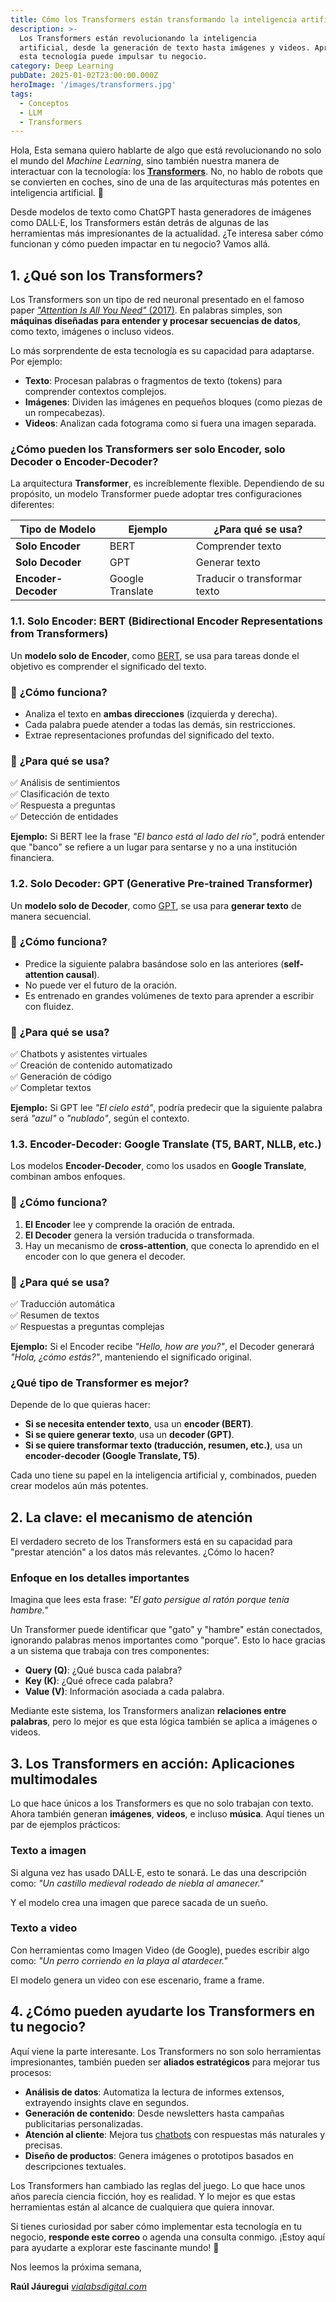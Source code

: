 ```yaml
---
title: Cómo los Transformers están transformando la inteligencia artificial
description: >-
  Los Transformers están revolucionando la inteligencia
  artificial, desde la generación de texto hasta imágenes y videos. Aprende cómo
  esta tecnología puede impulsar tu negocio.
category: Deep Learning
pubDate: 2025-01-02T23:00:00.000Z
heroImage: '/images/transformers.jpg'
tags:
  - Conceptos
  - LLM
  - Transformers
---
```


Hola,
Esta semana quiero hablarte de algo que está revolucionando no solo el mundo del *Machine Learning*, sino también nuestra manera de interactuar con la tecnología: los **[Transformers](https://es.wikipedia.org/wiki/Transformador_%28modelo_de_aprendizaje_autom%C3%A1tico%29 "Transformers")**. No, no hablo de robots que se convierten en coches, sino de una de las arquitecturas más potentes en inteligencia artificial. 🤖

Desde modelos de texto como ChatGPT hasta generadores de imágenes como DALL·E, los Transformers están detrás de algunas de las herramientas más impresionantes de la actualidad. ¿Te interesa saber cómo funcionan y cómo pueden impactar en tu negocio? Vamos allá.

## **1. ¿Qué son los Transformers?**

Los Transformers son un tipo de red neuronal presentado en el famoso paper [*"Attention Is All You Need"* (2017)](https://en.wikipedia.org/wiki/Attention_Is_All_You_Need "Attention Is All You Need"). En palabras simples, son **máquinas diseñadas para entender y procesar secuencias de datos**, como texto, imágenes o incluso videos.

Lo más sorprendente de esta tecnología es su capacidad para adaptarse. Por ejemplo:

* **Texto**: Procesan palabras o fragmentos de texto (tokens) para comprender contextos complejos.
* **Imágenes**: Dividen las imágenes en pequeños bloques (como piezas de un rompecabezas).
* **Videos**: Analizan cada fotograma como si fuera una imagen separada.


### **¿Cómo pueden los Transformers ser solo Encoder, solo Decoder o Encoder-Decoder?**  

La arquitectura **Transformer**, es increíblemente flexible. Dependiendo de su propósito, un modelo Transformer puede adoptar tres configuraciones diferentes:  

| Tipo de Modelo         | Ejemplo          | ¿Para qué se usa? |
|------------------------|-----------------|--------------------|
| **Solo Encoder**      | BERT            | Comprender texto |
| **Solo Decoder**      | GPT             | Generar texto |
| **Encoder-Decoder**   | Google Translate | Traducir o transformar texto |



### **1.1. Solo Encoder: BERT (Bidirectional Encoder Representations from Transformers)**  

Un **modelo solo de Encoder**, como <a href="https://mindfulml.vialabsdigital.com/post/que-son-los-transformers-en-la-ia/" target="_blank" rel="noopener">BERT</a>, se usa para tareas donde el objetivo es comprender el significado del texto.  

### 🔹 **¿Cómo funciona?**  
- Analiza el texto en **ambas direcciones** (izquierda y derecha).  
- Cada palabra puede atender a todas las demás, sin restricciones.  
- Extrae representaciones profundas del significado del texto.  

### 🔹 **¿Para qué se usa?**  
✅ Análisis de sentimientos  
✅ Clasificación de texto  
✅ Respuesta a preguntas  
✅ Detección de entidades  

**Ejemplo:** Si BERT lee la frase _"El banco está al lado del río"_, podrá entender que "banco" se refiere a un lugar para sentarse y no a una institución financiera.  


### **1.2. Solo Decoder: GPT (Generative Pre-trained Transformer)**  

Un **modelo solo de Decoder**, como <a href="https://mindfulml.vialabsdigital.com/post/c%C3%B3mo-funciona-realmente-chatgpt-y-por-qu%C3%A9-solo-usa-un-decodificador/" target="_blank" rel="noopener">GPT</a>, se usa para **generar texto** de manera secuencial.  

### 🔹 **¿Cómo funciona?**  
- Predice la siguiente palabra basándose solo en las anteriores (**self-attention causal**).  
- No puede ver el futuro de la oración.  
- Es entrenado en grandes volúmenes de texto para aprender a escribir con fluidez.  

### 🔹 **¿Para qué se usa?**  
✅ Chatbots y asistentes virtuales  
✅ Creación de contenido automatizado  
✅ Generación de código  
✅ Completar textos  

**Ejemplo:** Si GPT lee _"El cielo está"_, podría predecir que la siguiente palabra será _"azul"_ o _"nublado"_, según el contexto.  


### **1.3. Encoder-Decoder: Google Translate (T5, BART, NLLB, etc.)**  

Los modelos **Encoder-Decoder**, como los usados en **Google Translate**, combinan ambos enfoques.  

### 🔹 **¿Cómo funciona?**  
1. **El Encoder** lee y comprende la oración de entrada.  
2. **El Decoder** genera la versión traducida o transformada.  
3. Hay un mecanismo de **cross-attention**, que conecta lo aprendido en el encoder con lo que genera el decoder.  

### 🔹 **¿Para qué se usa?**  
✅ Traducción automática  
✅ Resumen de textos  
✅ Respuestas a preguntas complejas  

 **Ejemplo:** Si el Encoder recibe _"Hello, how are you?"_, el Decoder generará _"Hola, ¿cómo estás?"_, manteniendo el significado original.  


### **¿Qué tipo de Transformer es mejor?**  

Depende de lo que quieras hacer:  

- **Si se necesita entender texto**, usa un **encoder (BERT)**.  
- **Si se quiere generar texto**, usa un **decoder (GPT)**.  
- **Si se quiere transformar texto (traducción, resumen, etc.)**, usa un **encoder-decoder (Google Translate, T5)**.  

Cada uno tiene su papel en la inteligencia artificial y, combinados, pueden crear modelos aún más potentes. 


## **2. La clave: el mecanismo de atención**

El verdadero secreto de los Transformers está en su capacidad para "prestar atención" a los datos más relevantes. ¿Cómo lo hacen?

### Enfoque en los detalles importantes

Imagina que lees esta frase:
*"El gato persigue al ratón porque tenía hambre."*

Un Transformer puede identificar que "gato" y "hambre" están conectados, ignorando palabras menos importantes como "porque". Esto lo hace gracias a un sistema que trabaja con tres componentes:

* **Query (Q)**: ¿Qué busca cada palabra?
* **Key (K)**: ¿Qué ofrece cada palabra?
* **Value (V)**: Información asociada a cada palabra.

Mediante este sistema, los Transformers analizan **relaciones entre palabras**, pero lo mejor es que esta lógica también se aplica a imágenes o videos.


## **3. Los Transformers en acción: Aplicaciones multimodales**

Lo que hace únicos a los Transformers es que no solo trabajan con texto. Ahora también generan **imágenes**, **videos**, e incluso **música**. Aquí tienes un par de ejemplos prácticos:

### **Texto a imagen**

Si alguna vez has usado DALL·E, esto te sonará. Le das una descripción como:
*"Un castillo medieval rodeado de niebla al amanecer."*

Y el modelo crea una imagen que parece sacada de un sueño.

### **Texto a video**

Con herramientas como Imagen Video (de Google), puedes escribir algo como:
*"Un perro corriendo en la playa al atardecer."*

El modelo genera un video con ese escenario, frame a frame.

## **4. ¿Cómo pueden ayudarte los Transformers en tu negocio?**

Aquí viene la parte interesante. Los Transformers no son solo herramientas impresionantes, también pueden ser **aliados estratégicos** para mejorar tus procesos:

* **Análisis de datos**: Automatiza la lectura de informes extensos, extrayendo insights clave en segundos.
* **Generación de contenido**: Desde newsletters hasta campañas publicitarias personalizadas.
* **Atención al cliente**: Mejora tus [chatbots](https://vialabsdigital.com/asistente-de-atencion_al_cliente_con_ia_demo/ "Asistente Virtual") con respuestas más naturales y precisas.
* **Diseño de productos**: Genera imágenes o prototipos basados en descripciones textuales.

Los Transformers han cambiado las reglas del juego. Lo que hace unos años parecía ciencia ficción, hoy es realidad. Y lo mejor es que estas herramientas están al alcance de cualquiera que quiera innovar.

Si tienes curiosidad por saber cómo implementar esta tecnología en tu negocio, **responde este correo** o agenda una consulta conmigo. ¡Estoy aquí para ayudarte a explorar este fascinante mundo! 🚀

Nos leemos la próxima semana,

**Raúl Jáuregui**
*[vialabsdigital.com](https://vialabsdigital.com "ViaLabs Digital")*
